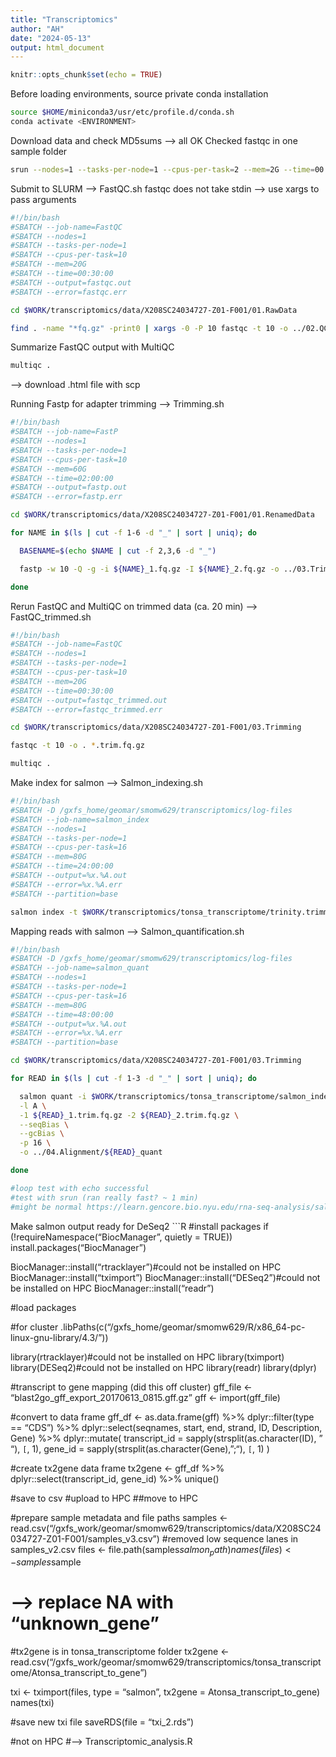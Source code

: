 ```yaml
---
title: "Transcriptomics"
author: "AH"
date: "2024-05-13"
output: html_document
---
```


```r
knitr::opts_chunk$set(echo = TRUE)
```

Before loading environments, source private conda installation
```bash
source $HOME/miniconda3/usr/etc/profile.d/conda.sh
conda activate <ENVIRONMENT>
````

Download data and check MD5sums --> all OK
Checked fastqc in one sample folder
```bash
srun --nodes=1 --tasks-per-node=1 --cpus-per-task=2 --mem=2G --time=00:05:00 fastqc -t 2 -o ../../02.QC ./*.fq.gz
```

Submit to SLURM --> FastQC.sh
fastqc does not take stdin --> use xargs to pass arguments 
```bash
#!/bin/bash
#SBATCH --job-name=FastQC
#SBATCH --nodes=1
#SBATCH --tasks-per-node=1
#SBATCH --cpus-per-task=10
#SBATCH --mem=20G
#SBATCH --time=00:30:00
#SBATCH --output=fastqc.out
#SBATCH --error=fastqc.err

cd $WORK/transcriptomics/data/X208SC24034727-Z01-F001/01.RawData

find . -name "*fq.gz" -print0 | xargs -0 -P 10 fastqc -t 10 -o ../02.QC
```

Summarize FastQC output with MultiQC 
```bash
multiqc .
```
--> download .html file with scp 

Running Fastp for adapter trimming --> Trimming.sh
```bash
#!/bin/bash
#SBATCH --job-name=FastP
#SBATCH --nodes=1
#SBATCH --tasks-per-node=1
#SBATCH --cpus-per-task=10
#SBATCH --mem=60G
#SBATCH --time=02:00:00
#SBATCH --output=fastp.out
#SBATCH --error=fastp.err

cd $WORK/transcriptomics/data/X208SC24034727-Z01-F001/01.RenamedData

for NAME in $(ls | cut -f 1-6 -d "_" | sort | uniq); do

  BASENAME=$(echo $NAME | cut -f 2,3,6 -d "_")

  fastp -w 10 -Q -g -i ${NAME}_1.fq.gz -I ${NAME}_2.fq.gz -o ../03.Trimming/${BASENAME}_1.trim.fq.gz -O ../03.Trimming/${BASENAME}_2.trim.fq.gz

done

```

Rerun FastQC and MultiQC on trimmed data (ca. 20 min) --> FastQC_trimmed.sh
```bash
#!/bin/bash
#SBATCH --job-name=FastQC
#SBATCH --nodes=1
#SBATCH --tasks-per-node=1
#SBATCH --cpus-per-task=10
#SBATCH --mem=20G
#SBATCH --time=00:30:00
#SBATCH --output=fastqc_trimmed.out
#SBATCH --error=fastqc_trimmed.err

cd $WORK/transcriptomics/data/X208SC24034727-Z01-F001/03.Trimming

fastqc -t 10 -o . *.trim.fq.gz

multiqc .
```

Make index for salmon --> Salmon_indexing.sh
```bash
#!/bin/bash
#SBATCH -D /gxfs_home/geomar/smomw629/transcriptomics/log-files
#SBATCH --job-name=salmon_index
#SBATCH --nodes=1
#SBATCH --tasks-per-node=1
#SBATCH --cpus-per-task=16
#SBATCH --mem=80G
#SBATCH --time=24:00:00
#SBATCH --output=%x.%A.out
#SBATCH --error=%x.%A.err
#SBATCH --partition=base

salmon index -t $WORK/transcriptomics/tonsa_transcriptome/trinity.trimmomatic.above500.noPhiX.fasta.gz -i $WORK/transcriptomics/tonsa_transcriptome/salmon_index -k 31
````

Mapping reads with salmon --> Salmon_quantification.sh
```bash
#!/bin/bash
#SBATCH -D /gxfs_home/geomar/smomw629/transcriptomics/log-files
#SBATCH --job-name=salmon_quant
#SBATCH --nodes=1
#SBATCH --tasks-per-node=1
#SBATCH --cpus-per-task=16
#SBATCH --mem=80G
#SBATCH --time=48:00:00
#SBATCH --output=%x.%A.out
#SBATCH --error=%x.%A.err
#SBATCH --partition=base

cd $WORK/transcriptomics/data/X208SC24034727-Z01-F001/03.Trimming

for READ in $(ls | cut -f 1-3 -d "_" | sort | uniq); do

  salmon quant -i $WORK/transcriptomics/tonsa_transcriptome/salmon_index \
  -l A \
  -1 ${READ}_1.trim.fq.gz -2 ${READ}_2.trim.fq.gz \
  --seqBias \
  --gcBias \
  -p 16 \
  -o ../04.Alignment/${READ}_quant

done

#loop test with echo successful
#test with srun (ran really fast? ~ 1 min)
#might be normal https://learn.gencore.bio.nyu.edu/rna-seq-analysis/salmon-kallisto-rapid-transcript-quantification-for-rna-seq-data/


```

Make salmon output ready for DeSeq2
```R
#install packages
if (!requireNamespace("BiocManager", quietly = TRUE))
    install.packages("BiocManager")

BiocManager::install("rtracklayer")#could not be installed on HPC
BiocManager::install("tximport")
BiocManager::install("DESeq2")#could not be installed on HPC
BiocManager::install("readr")

#load packages

#for cluster 
.libPaths(c("/gxfs_home/geomar/smomw629/R/x86_64-pc-linux-gnu-library/4.3/"))

library(rtracklayer)#could not be installed on HPC
library(tximport)
library(DESeq2)#could not be installed on HPC
library(readr)
library(dplyr)

#transcript to gene mapping (did this off cluster)
gff_file <- "blast2go_gff_export_20170613_0815.gff.gz"
gff <- import(gff_file)

#convert to data frame
gff_df <- as.data.frame(gff) %>%
  dplyr::filter(type == "CDS") %>%
  dplyr::select(seqnames, start, end, strand, ID, Description, Gene) %>%
  dplyr::mutate(
    transcript_id = sapply(strsplit(as.character(ID), " "), `[`, 1),
    gene_id = sapply(strsplit(as.character(Gene), ";"), `[`, 1)
  )

#create tx2gene data frame
tx2gene <- gff_df %>%
  dplyr::select(transcript_id, gene_id) %>%
  unique()

#save to csv
#upload to HPC
##move to HPC

#prepare sample metadata and file paths
samples <- read.csv("/gxfs_work/geomar/smomw629/transcriptomics/data/X208SC24034727-Z01-F001/samples_v3.csv")
#removed low sequence lanes in samples_v2.csv
files <- file.path(samples$salmon_path)
names(files) <- samples$sample

# --> replace NA with "unknown_gene"
#tx2gene is in tonsa_transcriptome folder
tx2gene <- read.csv("/gxfs_work/geomar/smomw629/transcriptomics/tonsa_transcriptome/Atonsa_transcript_to_gene")

txi <- tximport(files, type = "salmon", tx2gene = Atonsa_transcript_to_gene)
names(txi)

#save new txi file 
saveRDS(file = "txi_2.rds")

#not on HPC
#--> Transcriptomic_analysis.R